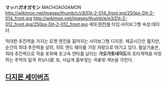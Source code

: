 '''マッハガオガモン''' ''MACHGAOGAMON''
http://wikimon.net/images/thumb/c/c8/Djt-2-014_front.jpg/250px-Djt-2-014_front.jpg http://wikimon.net/images/thumb/e/e3/Djt-2-012_front.jpg/250px-Djt-2-012_front.jpg
세대:[[완전체]]
타입:사이보그형
속성:데이터

막대한 추진력을 가지는 로켓 엔진을 짊어지는 사이보그형 디지몬. 체공시간은 짧지만, 순간의 최대 추진력을 살려, 히트 앤드 웨이를 가장 자랑으로 여기고 있다. 필살기술은, 최대 추진력으로 적을 포위해 초고속 연타를 날리는 '''가오가토네이도'''와 초타격력을 자랑하는 주먹의 일격 ''위닝너클'', 또, 사납게 울부짖는 ''하울링 캐논''을 가진다.

==[[디지몬 세이버즈]]==
